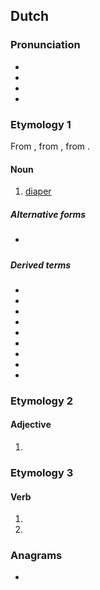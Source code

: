 ==Dutch==

===Pronunciation===
* {{IPA|nl|/ˈlœy̯.ər/}}
* {{audio|nl|Nl-luier.ogg|Audio}}
* {{hyphenation|nl|lui|er}}
* {{rhyme|nl|œy̯ər}}

===Etymology 1===
From {{inh|nl|dum|ludere}}, from {{inh|nl|odt|*lūthara}}, from {{inh|nl|gem-pro|*lūþarō}}.

====Noun====
{{nl-noun|m|-s|luiertje}}

# [[diaper]]

=====Alternative forms=====
* {{l|nl|luur}} {{qualifier|dialectal}}

=====Derived terms=====
* {{l|nl|babyluier}}
* {{l|nl|incontinentieluier}}
* {{l|nl|kinderluier}}
* {{l|nl|luierbroekje}}
* {{l|nl|luiercentrale}}
* {{l|nl|luiermand}}
* {{l|nl|luierstoel}}
* {{l|nl|luieruitslag}}
* {{l|nl|wegwerpluier}}

===Etymology 2===

====Adjective====
{{head|nl|adjective form}}

# {{nl-adj form of|comp|lui}}

===Etymology 3===

====Verb====
{{head|nl|verb form}}

# {{nl-verb form of|p=1|n=sg|t=pres|m=ind|luieren}}
# {{nl-verb form of|m=imp|luieren}}

===Anagrams===
* {{l|nl|ruile}}